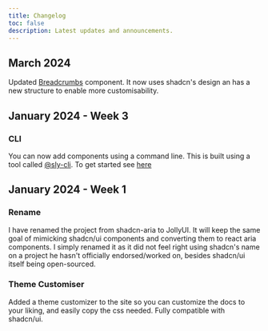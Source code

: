 ```yaml
---
title: Changelog
toc: false
description: Latest updates and announcements.
---
```


## March 2024

Updated [Breadcrumbs](./components/breadcrumbs) component. It now uses shadcn's design an has a new structure to enable more customisability.

## January 2024 - Week 3

### CLI

You can now add components using a command line. This is built using a tool called
[@sly-cli](https://sly-cli.fly.dev/). To get started see [here](../../docs/installation/cli)

## January 2024 - Week 1

### Rename

I have renamed the project from shadcn-aria to JollyUI. It will keep the same goal of mimicking shadcn/ui components and converting them to react aria components.
I simply renamed it as it did not feel right using shadcn's name on a project he hasn't officially endorsed/worked on, besides shadcn/ui itself being open-sourced.

### Theme Customiser

Added a theme customizer to the site so you can customize the docs to your liking, and easily copy the css needed. Fully compatible with shadcn/ui.
